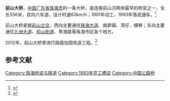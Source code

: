 {{expert|time=2014-10-14T16:28:45+00:00}}
'''前山大桥'''，[[中国|中国]][[广东省|广东省]][[珠海市|珠海市]]的一条大桥，是连接前山河两岸最早的桥梁之一，全长556米，双向六车道，设计时速60km/h；1991年动工，1993年落成通车。<ref>{{Cite web|title=前山大桥前山立交桥凤凰桥将“正骨”大修|url=http://www.cnbridge.cn/2013/0319/68663.html|access-date=2014-10-14|date=2013-03-19|publisher=桥梁网|archive-url=https://web.archive.org/web/20141020130724/http://www.cnbridge.cn/2013/0319/68663.html|archive-date=2014-10-20|dead-url=yes}}</ref>

前山大桥紧接[[前山立交|前山立交]]，西向主要通往[[366省道_(广东)|珠海大道]]、南屏镇、湾仔、横琴；东向主要通往[[九洲大道_(珠海)|九洲大道]]、[[前山街道|前山街道]]、粤海路等珠海市区各个地方。

2012年，前山大桥曾进行路面加固改造工程。<ref>{{Cite web|title=前山大桥维修加固工程收尾 本月15日完工通车|url=http://www.zhnews.net/html/20120411/082143,341453.html|access-date=2022-03-27|date=2012-04-11|work=珠海新闻网|archive-url=https://web.archive.org/web/20130215065537/http://www.zhnews.net/html/20120411/082143,341453.html|archive-date=2013-02-15|dead-url=yes}}</ref>

==参考文献==
{{reflist|2}}

{{珠海主要道路}}
[[Category:珠海桥梁与隧道|Category:珠海桥梁与隧道]]
[[Category:1993年完工橋梁|Category:1993年完工橋梁]]
[[Category:中国公路桥|Category:中国公路桥]]

{{Bridge-Stub}}